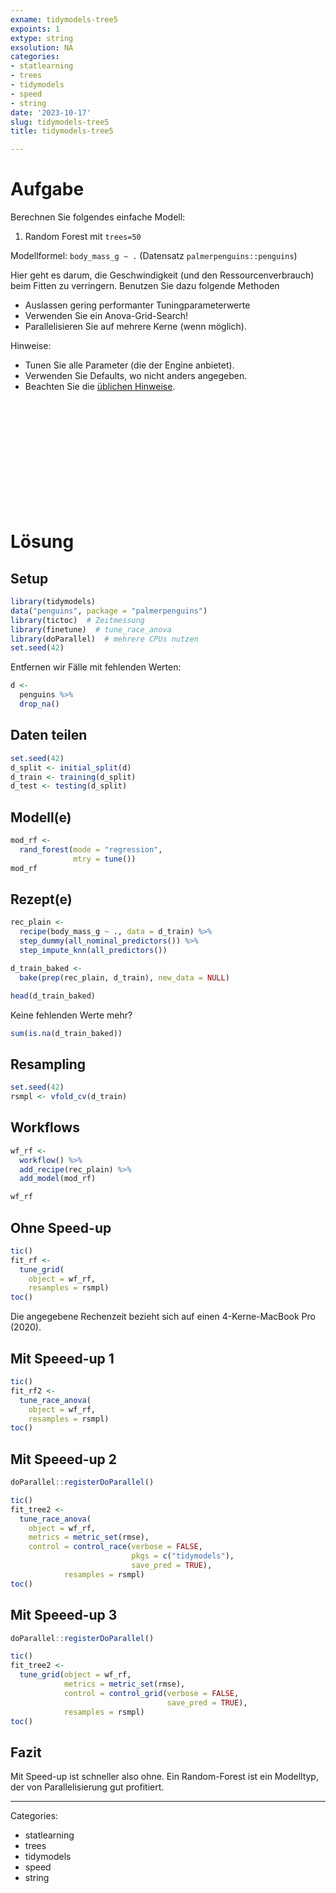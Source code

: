 ```yaml
---
exname: tidymodels-tree5
expoints: 1
extype: string
exsolution: NA
categories:
- statlearning
- trees
- tidymodels
- speed
- string
date: '2023-10-17'
slug: tidymodels-tree5
title: tidymodels-tree5

---
```








# Aufgabe


Berechnen Sie folgendes einfache Modell:

1. Random Forest mit `trees=50`


Modellformel: `body_mass_g ~ .` (Datensatz `palmerpenguins::penguins`)

Hier geht es darum, die Geschwindigkeit (und den Ressourcenverbrauch) beim Fitten zu verringern.
Benutzen Sie dazu folgende Methoden

- Auslassen gering performanter Tuningparameterwerte
- Verwenden Sie ein Anova-Grid-Search!
- Parallelisieren Sie auf mehrere Kerne (wenn möglich).


Hinweise:

- Tunen Sie alle Parameter (die der Engine anbietet). 
- Verwenden Sie Defaults, wo nicht anders angegeben.
- Beachten Sie die [üblichen Hinweise](https://datenwerk.netlify.app/hinweise).





</br>
</br>
</br>
</br>
</br>
</br>
</br>
</br>
</br>
</br>

# Lösung

## Setup

```r
library(tidymodels)
data("penguins", package = "palmerpenguins")
library(tictoc)  # Zeitmessung
library(finetune)  # tune_race_anova
library(doParallel)  # mehrere CPUs nutzen 
set.seed(42)
```



Entfernen wir Fälle mit fehlenden Werten:

```r
d <-
  penguins %>% 
  drop_na()
```



## Daten teilen

```r
set.seed(42)
d_split <- initial_split(d)
d_train <- training(d_split)
d_test <- testing(d_split)
```


## Modell(e)


```r
mod_rf <-
  rand_forest(mode = "regression",
              mtry = tune())
mod_rf
```




## Rezept(e)

```r
rec_plain <- 
  recipe(body_mass_g ~ ., data = d_train) %>% 
  step_dummy(all_nominal_predictors()) %>% 
  step_impute_knn(all_predictors())
```


```r
d_train_baked <-
  bake(prep(rec_plain, d_train), new_data = NULL)

head(d_train_baked)
```

Keine fehlenden Werte mehr?

```r
sum(is.na(d_train_baked))
```


## Resampling

```r
set.seed(42)
rsmpl <- vfold_cv(d_train)
```


## Workflows

```r
wf_rf <-
  workflow() %>%  
  add_recipe(rec_plain) %>% 
  add_model(mod_rf)

wf_rf
```





## Ohne Speed-up

```r
tic()
fit_rf <-
  tune_grid(
    object = wf_rf,
    resamples = rsmpl)
toc()
```

Die angegebene Rechenzeit bezieht sich auf einen 4-Kerne-MacBook Pro (2020).


## Mit Speeed-up 1




```r
tic()
fit_rf2 <-
  tune_race_anova(
    object = wf_rf,
    resamples = rsmpl)
toc()
```


## Mit Speeed-up 2




```r
doParallel::registerDoParallel()

tic()
fit_tree2 <-
  tune_race_anova(
    object = wf_rf,
    metrics = metric_set(rmse),
    control = control_race(verbose = FALSE,
                           pkgs = c("tidymodels"),
                           save_pred = TRUE),
            resamples = rsmpl)
toc()
```




## Mit Speeed-up 3




```r
doParallel::registerDoParallel()

tic()
fit_tree2 <-
  tune_grid(object = wf_rf,
            metrics = metric_set(rmse),
            control = control_grid(verbose = FALSE,
                                   save_pred = TRUE),
            resamples = rsmpl)
toc()
```


## Fazit

Mit Speed-up ist schneller also ohne.
Ein Random-Forest ist ein Modelltyp, der von Parallelisierung gut profitiert.





---

Categories: 

- statlearning
- trees
- tidymodels
- speed
- string

